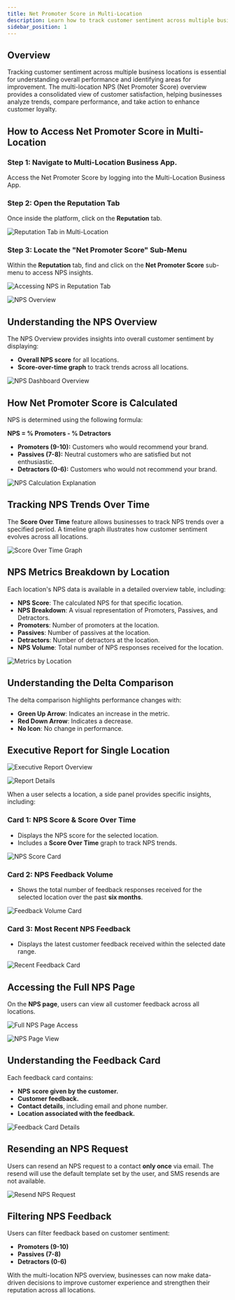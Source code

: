 ```yaml
---
title: Net Promoter Score in Multi-Location
description: Learn how to track customer sentiment across multiple business locations using the Net Promoter Score (NPS) feature in Multi-Location.
sidebar_position: 1
---
```


## Overview

Tracking customer sentiment across multiple business locations is essential for understanding overall performance and identifying areas for improvement. The multi-location NPS (Net Promoter Score) overview provides a consolidated view of customer satisfaction, helping businesses analyze trends, compare performance, and take action to enhance customer loyalty.

## How to Access Net Promoter Score in Multi-Location

### Step 1: Navigate to Multi-Location Business App.

Access the Net Promoter Score by logging into the Multi-Location Business App.

### Step 2: Open the Reputation Tab

Once inside the platform, click on the **Reputation** tab. 

![Reputation Tab in Multi-Location](/img/accounts/multi-location-groups/nps_multi_location_1.jpg)

### Step 3: Locate the "Net Promoter Score" Sub-Menu

Within the **Reputation** tab, find and click on the **Net Promoter Score** sub-menu to access NPS insights.

![Accessing NPS in Reputation Tab](/img/accounts/multi-location-groups/nps_multi_location_2.jpg)

![NPS Overview](/img/accounts/multi-location-groups/nps_multi_location_3.jpg)

## Understanding the NPS Overview

The NPS Overview provides insights into overall customer sentiment by displaying:

- **Overall NPS score** for all locations.
- **Score-over-time graph** to track trends across all locations.

![NPS Dashboard Overview](/img/accounts/multi-location-groups/nps_multi_location_4.jpg)

## How Net Promoter Score is Calculated

NPS is determined using the following formula:

**NPS = % Promoters - % Detractors**

- **Promoters (9-10):** Customers who would recommend your brand.
- **Passives (7-8):** Neutral customers who are satisfied but not enthusiastic.
- **Detractors (0-6):** Customers who would not recommend your brand.

![NPS Calculation Explanation](/img/accounts/multi-location-groups/30625135428375.png)

## Tracking NPS Trends Over Time

The **Score Over Time** feature allows businesses to track NPS trends over a specified period. A timeline graph illustrates how customer sentiment evolves across all locations.

![Score Over Time Graph](/img/accounts/multi-location-groups/30625149207831.png)

## NPS Metrics Breakdown by Location

Each location's NPS data is available in a detailed overview table, including:

- **NPS Score**: The calculated NPS for that specific location.
- **NPS Breakdown**: A visual representation of Promoters, Passives, and Detractors.
- **Promoters**: Number of promoters at the location.
- **Passives**: Number of passives at the location.
- **Detractors**: Number of detractors at the location.
- **NPS Volume**: Total number of NPS responses received for the location.

![Metrics by Location](/img/accounts/multi-location-groups/30625135430679.png)

## Understanding the Delta Comparison

The delta comparison highlights performance changes with:

- **Green Up Arrow**: Indicates an increase in the metric.
- **Red Down Arrow**: Indicates a decrease.
- **No Icon**: No change in performance.

## Executive Report for Single Location

![Executive Report Overview](/img/accounts/multi-location-groups/30625135433239.png)

![Report Details](/img/accounts/multi-location-groups/30625149214231.png)

When a user selects a location, a side panel provides specific insights, including:

### Card 1: NPS Score & Score Over Time

- Displays the NPS score for the selected location.
- Includes a **Score Over Time** graph to track NPS trends.

![NPS Score Card](/img/accounts/multi-location-groups/30625135435799.png)

### Card 2: NPS Feedback Volume

- Shows the total number of feedback responses received for the selected location over the past **six months**.

![Feedback Volume Card](/img/accounts/multi-location-groups/30625135437975.png)

### Card 3: Most Recent NPS Feedback

- Displays the latest customer feedback received within the selected date range.

![Recent Feedback Card](/img/accounts/multi-location-groups/30625149217047.png)

## Accessing the Full NPS Page

On the **NPS page**, users can view all customer feedback across all locations.

![Full NPS Page Access](/img/accounts/multi-location-groups/30625149218199.png)

![NPS Page View](/img/accounts/multi-location-groups/30625149220119.png)

## Understanding the Feedback Card

Each feedback card contains:

- **NPS score given by the customer.**
- **Customer feedback.**
- **Contact details**, including email and phone number.
- **Location associated with the feedback.**

![Feedback Card Details](/img/accounts/multi-location-groups/30625135441431.png)

## Resending an NPS Request

Users can resend an NPS request to a contact **only once** via email. The resend will use the default template set by the user, and SMS resends are not available.

![Resend NPS Request](/img/accounts/multi-location-groups/30625135442199.png)

## Filtering NPS Feedback

Users can filter feedback based on customer sentiment:

- **Promoters (9-10)**
- **Passives (7-8)**
- **Detractors (0-6)**

With the multi-location NPS overview, businesses can now make data-driven decisions to improve customer experience and strengthen their reputation across all locations.